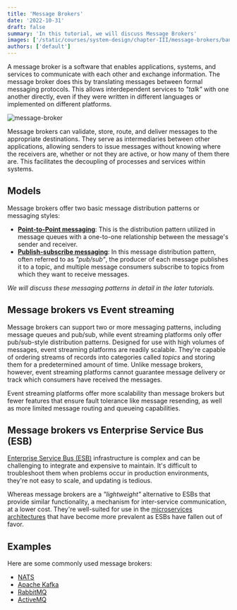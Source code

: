 ```yaml
---
title: 'Message Brokers'
date: '2022-10-31'
draft: false
summary: 'In this tutorial, we will discuss Message Brokers'
images: ['/static/courses/system-design/chapter-III/message-brokers/banner.png']
authors: ['default']
---
```


A message broker is a software that enables applications, systems, and services to communicate with each other and exchange information. The message broker does this by translating messages between formal messaging protocols. This allows interdependent services to _"talk"_ with one another directly, even if they were written in different languages or implemented on different platforms.

![message-broker](/static/courses/system-design/chapter-III/message-brokers/message-broker.png)

Message brokers can validate, store, route, and deliver messages to the appropriate destinations. They serve as intermediaries between other applications, allowing senders to issue messages without knowing where the receivers are, whether or not they are active, or how many of them there are. This facilitates the decoupling of processes and services within systems.

## Models

Message brokers offer two basic message distribution patterns or messaging styles:

- **[Point-to-Point messaging](/courses/system-design/message-queues)**: This is the distribution pattern utilized in message queues with a one-to-one relationship between the message's sender and receiver.
- **[Publish-subscribe messaging](/courses/system-design/publish-subscribe)**: In this message distribution pattern, often referred to as _"pub/sub"_, the producer of each message publishes it to a topic, and multiple message consumers subscribe to topics from which they want to receive messages.

_We will discuss these messaging patterns in detail in the later tutorials._

## Message brokers vs Event streaming

Message brokers can support two or more messaging patterns, including message queues and pub/sub, while event streaming platforms only offer pub/sub-style distribution patterns. Designed for use with high volumes of messages, event streaming platforms are readily scalable. They're capable of ordering streams of records into categories called _topics_ and storing them for a predetermined amount of time. Unlike message brokers, however, event streaming platforms cannot guarantee message delivery or track which consumers have received the messages.

Event streaming platforms offer more scalability than message brokers but fewer features that ensure fault tolerance like message resending, as well as more limited message routing and queueing capabilities.

## Message brokers vs Enterprise Service Bus (ESB)

[Enterprise Service Bus (ESB)](/courses/system-design/enterprise-service-bus) infrastructure is complex and can be challenging to integrate and expensive to maintain. It's difficult to troubleshoot them when problems occur in production environments, they're not easy to scale, and updating is tedious.

Whereas message brokers are a _"lightweight"_ alternative to ESBs that provide similar functionality, a mechanism for inter-service communication, at a lower cost. They're well-suited for use in the [microservices architectures](/courses/system-design/monoliths-microservices#microservices) that have become more prevalent as ESBs have fallen out of favor.

## Examples

Here are some commonly used message brokers:

- [NATS](https://nats.io)
- [Apache Kafka](https://kafka.apache.org)
- [RabbitMQ](https://www.rabbitmq.com)
- [ActiveMQ](https://activemq.apache.org)
